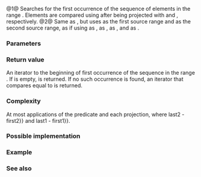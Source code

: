 {{cpp/experimental/ranges/title|search}}
{{cpp/experimental/ranges/algorithm/navbar}}
{{dcl begin}}
{{dcl header|experimental/ranges/algorithm}}
{{dcl|since=ranges|num=1|1=
template&lt; ForwardIterator I1, Sentinel&lt;I1&gt; S1,
          ForwardIterator I2, Sentinel&lt;I2&gt; S2, class Pred = ranges::equal_to&lt;&gt;,
          class Proj1 = ranges::identity, class Proj2 = ranges::identity &gt;
    requires IndirectlyComparable&lt;I1, I2, Pred, Proj1, Proj2&gt;
I1 search( I1 first1, S1 last1, I2 first2, S2 last2,
           Pred pred = Pred{}, Proj1 proj1 = Proj1{}, Proj2 proj2 = Proj2{} );
}}
{{dcl|since=ranges|num=2|1=
template&lt; ForwardRange R1, ForwardRange R2, class Pred = ranges::equal_to&lt;&gt;,
          class Proj1 = ranges::identity, class Proj2 = ranges::identity &gt;
    requires IndirectlyComparable&lt;ranges::iterator_t&lt;R1&gt;, ranges::iterator_t&lt;R2&gt;,
                                  Pred, Proj1, Proj2&gt;
ranges::safe_iterator_t&lt;R1&gt; search( R1&amp;&amp; r1, R2&amp;&amp; r2, Pred pred = Pred{},
                                    Proj1 proj1 = Proj1{}, Proj2 proj2 = Proj2{} );
}}
{{dcl end}}

@1@ Searches for the first occurrence of the sequence of elements {{range|first2|last2}} in the range {{range|first1|last1}}. Elements are compared using {{c|pred}} after being projected with {{c|proj2}} and {{c|proj1}}, respectively.
@2@ Same as {{v|1}}, but uses {{c|r1}} as the first source range and {{c|r2}} as the second source range, as if using {{c|ranges::begin(r1)}} as {{c|first1}}, {{c|ranges::end(r1)}} as {{c|last1}}, {{c|ranges::begin(r2)}} as {{c|first2}}, and {{c|ranges::end(r2)}} as {{c|last2}}.

{{cpp/experimental/ranges/algorithm/tparams}}

===Parameters===
{{par begin}}
{{par|first1, last1|the range of elements to examine}}
{{par|r1|the range of elements to examine}}
{{par|first2, last2|the range of elements to search for}}
{{par|r2|the range of elements to search for}}
{{par|pred|predicate to apply to the projected elements}}
{{par|proj1|projection to apply to the elements in the first range}}
{{par|proj2|projection to apply to the elements in the second range}}
{{par end}}

===Return value===
An iterator to the beginning of first occurrence of the sequence {{range|first2|last2}} in the range {{range|first1|last1}}. If {{range|first2|last2}} is empty, {{c|first1}} is returned. If no such occurrence is found, an iterator that compares equal to {{c|last1}} is returned. 

===Complexity===
At most {{tt|S * N}} applications of the predicate and each projection, where {{c|S {{=}} last2 - first2}} and {{c|N {{=}} last1 - first1}}.

===Possible implementation===
{{eq fun|1=
template&lt;ForwardIterator I1, Sentinel&lt;I1&gt; S1,
         ForwardIterator I2, Sentinel&lt;I2&gt; S2, class Pred = ranges::equal_to&lt;&gt;,
         class Proj1 = ranges::identity, class Proj2 = ranges::identity&gt;
    requires IndirectlyComparable&lt;I1, I2, Pred, Proj1, Proj2&gt;
I1 search(I1 first1, S1 last1, I2 first2, S2 last2,
          Pred pred = Pred{}, Proj1 proj1 = Proj1{}, Proj2 proj2 = Proj2{})
{
    for (; ; ++first1)
    {
        I1 it = first1;
        for (I2 it2 = first2; ; (void)++it, (void)++it2)
        {
            if (it2 == last2)
                return first1;
            if (it == last1)
                return it;
            if (!ranges::invoke(pred, ranges::invoke(proj1, *it),
                                      ranges::invoke(proj2, *it2)))
                break;
        }
    }
}
}}

===Example===
{{example}}

===See also===
{{dsc begin}}
{{dsc inc|cpp/algorithm/dsc search}}
{{dsc inc|cpp/experimental/ranges/algorithm/dsc find_end}}
{{dsc inc|cpp/experimental/ranges/algorithm/dsc includes}}
{{dsc inc|cpp/experimental/ranges/algorithm/dsc equal}}
{{dsc inc|cpp/experimental/ranges/algorithm/dsc find}}
{{dsc inc|cpp/experimental/ranges/algorithm/dsc lexicographical_compare}}
{{dsc inc|cpp/experimental/ranges/algorithm/dsc mismatch}}
{{dsc inc|cpp/experimental/ranges/algorithm/dsc search_n}}
{{dsc end}}